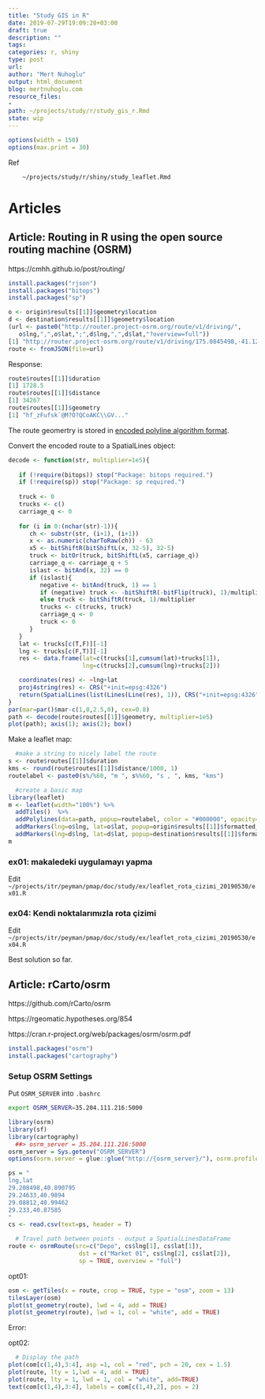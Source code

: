 ```yaml
---
title: "Study GIS in R"
date: 2019-07-29T19:09:28+03:00 
draft: true
description: ""
tags:
categories: r, shiny
type: post
url:
author: "Mert Nuhoglu"
output: html_document
blog: mertnuhoglu.com
resource_files:
-
path: ~/projects/study/r/study_gis_r.Rmd
state: wip
---
```


<style>
  .main-container {
    max-width: 1600px !important;
  }
</style>

``` r
options(width = 150)
options(max.print = 30)
``` 

Ref

		~/projects/study/r/shiny/study_leaflet.Rmd

# Articles

## Article: Routing in R using the open source routing machine (OSRM)

https://cmhh.github.io/post/routing/

``` r
install.packages("rjson")
install.packages("bitops")
install.packages("sp")
``` 

``` r
o <- origin$results[[1]]$geometry$location
d <- destination$results[[1]]$geometry$location
(url <- paste0("http://router.project-osrm.org/route/v1/driving/", 
   o$lng,",",o$lat,";",d$lng,",",d$lat,"?overview=full"))
[1] "http://router.project-osrm.org/route/v1/driving/175.0845498,-41.1250097;174.7811653,-41.2756572?overview=full"
route <- fromJSON(file=url)
``` 

Response:

``` r
route$routes[[1]]$duration
[1] 1728.5
route$routes[[1]]$distance
[1] 34267
route$routes[[1]]$geometry
[1] "hf_zFufsk`@M?O?QCoAKC\\GV..."
``` 

The route geomertry is stored in [encoded polyline algorithm format](https://developers.google.com/maps/documentation/utilities/polylinealgorithm).

Convert the encoded route to a SpatialLines object:

``` r
decode <- function(str, multiplier=1e5){
   
   if (!require(bitops)) stop("Package: bitops required.")
   if (!require(sp)) stop("Package: sp required.")
   
   truck <- 0
   trucks <- c()
   carriage_q <- 0
   
   for (i in 0:(nchar(str)-1)){
      ch <- substr(str, (i+1), (i+1))
      x <- as.numeric(charToRaw(ch)) - 63
      x5 <- bitShiftR(bitShiftL(x, 32-5), 32-5)
      truck <- bitOr(truck, bitShiftL(x5, carriage_q))
      carriage_q <- carriage_q + 5
      islast <- bitAnd(x, 32) == 0
      if (islast){
         negative <- bitAnd(truck, 1) == 1
         if (negative) truck <- -bitShiftR(-bitFlip(truck), 1)/multiplier
         else truck <- bitShiftR(truck, 1)/multiplier
         trucks <- c(trucks, truck)
         carriage_q <- 0
         truck <- 0
      }
   }
   lat <- trucks[c(T,F)][-1]
   lng <- trucks[c(F,T)][-1]
   res <- data.frame(lat=c(trucks[1],cumsum(lat)+trucks[1]), 
                     lng=c(trucks[2],cumsum(lng)+trucks[2]))

   coordinates(res) <- ~lng+lat
   proj4string(res) <- CRS("+init=epsg:4326")
   return(SpatialLines(list(Lines(Line(res), 1)), CRS("+init=epsg:4326")))
}
par(mar=par()$mar-c(1,0,2.5,0), cex=0.8)
path <- decode(route$routes[[1]]$geometry, multiplier=1e5)
plot(path); axis(1); axis(2); box()
``` 

Make a leaflet map:

``` r
  #make a string to nicely label the route
s <- route$routes[[1]]$duration
kms <- round(route$routes[[1]]$distance/1000, 1)
routelabel <- paste0(s%/%60, "m ", s%%60, "s , ", kms, "kms")

  #create a basic map
library(leaflet)
m <- leaflet(width="100%") %>% 
  addTiles()  %>% 
  addPolylines(data=path, popup=routelabel, color = "#000000", opacity=1, weight = 3) %>%
  addMarkers(lng=o$lng, lat=o$lat, popup=origin$results[[1]]$formatted_address) %>%
  addMarkers(lng=d$lng, lat=d$lat, popup=destination$results[[1]]$formatted_address)
m
``` 

### ex01: makaledeki uygulamayı yapma

Edit `~/projects/itr/peyman/pmap/doc/study/ex/leaflet_rota_cizimi_20190530/ex01.R`

### ex04: Kendi noktalarımızla rota çizimi

Edit `~/projects/itr/peyman/pmap/doc/study/ex/leaflet_rota_cizimi_20190530/ex04.R`

Best solution so far.

## Article: rCarto/osrm

https://github.com/rCarto/osrm

https://rgeomatic.hypotheses.org/854

https://cran.r-project.org/web/packages/osrm/osrm.pdf

``` r
install.packages("osrm")
install.packages("cartography")
``` 

### Setup OSRM Settings

Put `OSRM_SERVER` into `.bashrc`

``` bash
export OSRM_SERVER=35.204.111.216:5000
``` 

``` r
library(osrm)
library(sf)
library(cartography)
  ##> osrm_server = 35.204.111.216:5000
osrm_server = Sys.getenv("OSRM_SERVER")
options(osrm.server = glue::glue("http://{osrm_server}/"), osrm.profile = "driving")
``` 

``` r
ps = "
lng,lat
29.208498,40.890795
29.24633,40.9894
29.08812,40.99462
29.233,40.87585
"
cs <- read.csv(text=ps, header = T)
``` 

``` r
  # Travel path between points - output a SpatialLinesDataFrame
route <- osrmRoute(src=c("Depo", cs$lng[1], cs$lat[1]),
                    dst = c("Market 01", cs$lng[2], cs$lat[2]),
                    sp = TRUE, overview = "full")
``` 

opt01:

``` r
osm <- getTiles(x = route, crop = TRUE, type = "osm", zoom = 13)
tilesLayer(osm)
plot(st_geometry(route), lwd = 4, add = TRUE)
plot(st_geometry(route), lwd = 1, col = "white", add = TRUE)
``` 

Error:

opt02:

``` r
  # Display the path
plot(com[c(1,4),3:4], asp =1, col = "red", pch = 20, cex = 1.5)
plot(route, lty = 1,lwd = 4, add = TRUE)
plot(route, lty = 1, lwd = 1, col = "white", add=TRUE)
text(com[c(1,4),3:4], labels = com[c(1,4),2], pos = 2)
``` 


